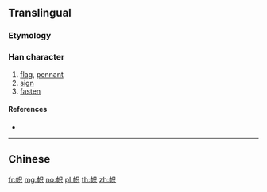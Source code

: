 {{character info/new}}
{{also|幟}}
==Translingual==

===Etymology===
{{Han simp|幟|f=戠|t=只}}

===Han character===
{{Han char|rn=50|rad=巾|as=05|sn=8|four=|canj=LBRC|ids=⿰巾只}}

# [[flag]], [[pennant]]
# [[sign]]
# [[fasten]]

====References====
* {{Han ref|kx=0330.131|hdz=10734.010|uh=5E1C|ud=24092}}

----

==Chinese==
{{zh-see|幟}}

[[fr:帜]]
[[mg:帜]]
[[no:帜]]
[[pl:帜]]
[[th:帜]]
[[zh:帜]]
